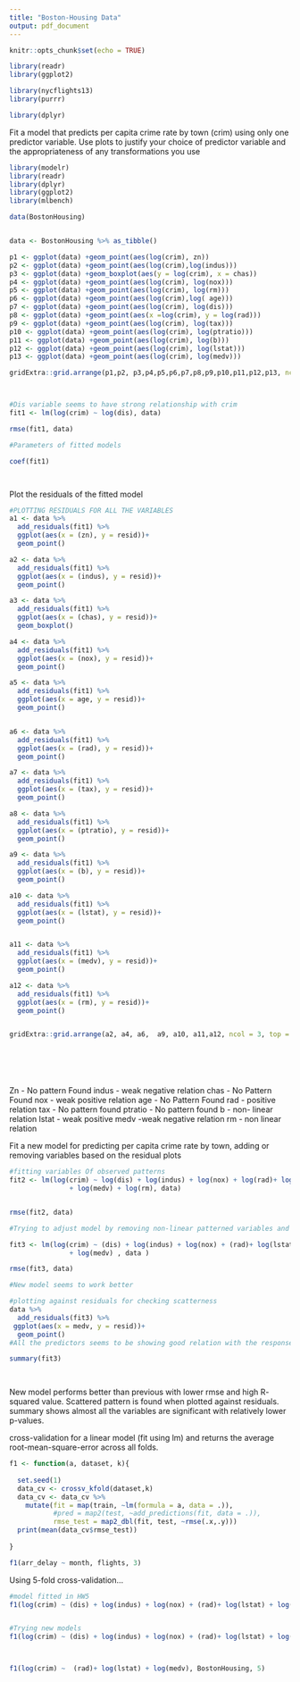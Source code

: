 ---
title: "Boston-Housing Data"
output: pdf_document
---

```{r setup, include=FALSE}

knitr::opts_chunk$set(echo = TRUE)

library(readr)
library(ggplot2)

library(nycflights13)
library(purrr)

library(dplyr)
```

Fit a model that predicts per capita crime rate by town (crim) using only one predictor variable. Use plots
to justify your choice of predictor variable and the appropriateness of any transformations you use

```{r}
library(modelr)
library(readr)
library(dplyr)
library(ggplot2)
library(mlbench)

data(BostonHousing) 


data <- BostonHousing %>% as_tibble()

p1 <- ggplot(data) +geom_point(aes(log(crim), zn))
p2 <- ggplot(data) +geom_point(aes(log(crim),log(indus)))
p3 <- ggplot(data) +geom_boxplot(aes(y = log(crim), x = chas))
p4 <- ggplot(data) +geom_point(aes(log(crim), log(nox)))
p5 <- ggplot(data) +geom_point(aes(log(crim), log(rm)))
p6 <- ggplot(data) +geom_point(aes(log(crim),log( age)))
p7 <- ggplot(data) +geom_point(aes(log(crim), log(dis)))
p8 <- ggplot(data) +geom_point(aes(x =log(crim), y = log(rad)))
p9 <- ggplot(data) +geom_point(aes(log(crim), log(tax)))
p10 <- ggplot(data) +geom_point(aes(log(crim), log(ptratio)))
p11 <- ggplot(data) +geom_point(aes(log(crim), log(b)))
p12 <- ggplot(data) +geom_point(aes(log(crim), log(lstat)))
p13 <- ggplot(data) +geom_point(aes(log(crim), log(medv)))

gridExtra::grid.arrange(p1,p2, p3,p4,p5,p6,p7,p8,p9,p10,p11,p12,p13, ncol =3)



#Dis variable seems to have strong relationship with crim
fit1 <- lm(log(crim) ~ log(dis), data)

rmse(fit1, data)

#Parameters of fitted models

coef(fit1)




```


Plot the residuals of the fitted model
```{r}

#PLOTTING RESIDUALS FOR ALL THE VARIABLES
a1 <- data %>%
  add_residuals(fit1) %>%
  ggplot(aes(x = (zn), y = resid))+
  geom_point() 

a2 <- data %>%
  add_residuals(fit1) %>%
  ggplot(aes(x = (indus), y = resid))+
  geom_point() 

a3 <- data %>%
  add_residuals(fit1) %>%
  ggplot(aes(x = (chas), y = resid))+
  geom_boxplot()

a4 <- data %>%
  add_residuals(fit1) %>%
  ggplot(aes(x = (nox), y = resid))+
  geom_point() 

a5 <- data %>%
  add_residuals(fit1) %>%
  ggplot(aes(x = age, y = resid))+
  geom_point() 


a6 <- data %>%
  add_residuals(fit1) %>%
  ggplot(aes(x = (rad), y = resid))+
  geom_point() 

a7 <- data %>%
  add_residuals(fit1) %>%
  ggplot(aes(x = (tax), y = resid))+
  geom_point() 

a8 <- data %>%
  add_residuals(fit1) %>%
  ggplot(aes(x = (ptratio), y = resid))+
  geom_point() 

a9 <- data %>%
  add_residuals(fit1) %>%
  ggplot(aes(x = (b), y = resid))+
  geom_point() 

a10 <- data %>%
  add_residuals(fit1) %>%
  ggplot(aes(x = (lstat), y = resid))+
  geom_point() 


a11 <- data %>%
  add_residuals(fit1) %>%
  ggplot(aes(x = (medv), y = resid))+
  geom_point() 

a12 <- data %>%
  add_residuals(fit1) %>%
  ggplot(aes(x = (rm), y = resid))+
  geom_point() 


gridExtra::grid.arrange(a2, a4, a6,  a9, a10, a11,a12, ncol = 3, top = grid::textGrob("Potential Variables to be added to the model") )







```

Zn - No pattern Found
indus - weak negative relation
chas - No Pattern Found
nox - weak positive relation
age - No Pattern Found
rad - positive relation
tax - No pattern found
ptratio - No pattern found
b - non- linear relation
lstat - weak positive
medv -weak negative relation
rm - non linear relation


Fit a new model for predicting per capita crime rate by town, adding or removing variables based on the
residual plots
```{r}
#fitting variables Of observed patterns
fit2 <- lm(log(crim) ~ log(dis) + log(indus) + log(nox) + log(rad)+ log(b)+ log(lstat)
               + log(medv) + log(rm), data)


rmse(fit2, data)

#Trying to adjust model by removing non-linear patterned variables and making transformations

fit3 <- lm(log(crim) ~ (dis) + log(indus) + log(nox) + (rad)+ log(lstat)
               + log(medv) , data )

rmse(fit3, data)

#New model seems to work better 

#plotting against residuals for checking scatterness
data %>%
  add_residuals(fit3) %>%
 ggplot(aes(x = medv, y = resid))+
  geom_point()
#All the predictors seems to be showing good relation with the response variable

summary(fit3)

  

```
New model performs better than previous with lower rmse and high R- squared value. Scattered pattern is found when plotted against residuals. summary shows almost all the variables are significant with relatively lower p-values.


cross-validation for a linear model (fit using lm) and returns the average
root-mean-square-error across all folds.

```{r}


f1 <- function(a, dataset, k){
  
  set.seed(1)
  data_cv <- crossv_kfold(dataset,k)
  data_cv <- data_cv %>%
    mutate(fit = map(train, ~lm(formula = a, data = .)),
           #pred = map2(test, ~add_predictions(fit, data = .)),
           rmse_test = map2_dbl(fit, test, ~rmse(.x,.y)))
  print(mean(data_cv$rmse_test))
  
}

f1(arr_delay ~ month, flights, 3)


```


Using 5-fold cross-validation...

```{r}

#model fitted in HW5
f1(log(crim) ~ (dis) + log(indus) + log(nox) + (rad)+ log(lstat) + log(medv), BostonHousing, 5)


#Trying new models
f1(log(crim) ~ (dis) + log(indus) + log(nox) + (rad)+ log(lstat) + log(medv), BostonHousing, 3)



f1(log(crim) ~  (rad)+ log(lstat) + log(medv), BostonHousing, 5)

```

